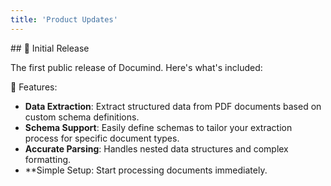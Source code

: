 ```yaml
---
title: 'Product Updates'
---
```


<Update label="November 2024">
## 🎉 Initial Release

The first public release of Documind. Here's what's included:

🚀 Features:
- **Data Extraction**: Extract structured data from PDF documents based on custom schema definitions.
- **Schema Support**: Easily define schemas to tailor your extraction process for specific document types.
- **Accurate Parsing**: Handles nested data structures and complex formatting.
- **Simple Setup: Start processing documents immediately.

</Update>